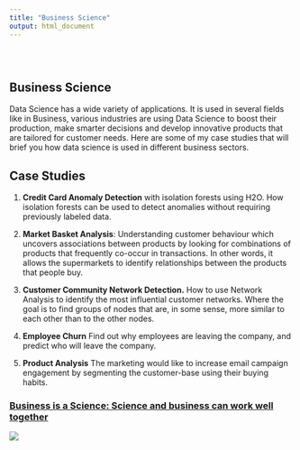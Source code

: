 ---
title: "Business Science"
output: html_document
---

<style type="text/css">
.title {
  display: none;
}

#getting-started img {
  margin-right: 10px;
}

</style>

<div class="row" style="padding-top: 30px;">
<div class="col-sm-6">

# **Business Science**

Data Science has a wide variety of applications. It is used in several fields like in Business, various industries are using Data Science to boost their production, make smarter decisions and develop innovative products that are tailored for customer needs. Here are some of my case studies that will brief you how data science is used in different business sectors.

## Case Studies

1. **Credit Card Anomaly Detection** with isolation forests using H2O. How isolation forests can be used to detect anomalies without requiring previously labeled data. 

2. **Market Basket Analysis**: Understanding customer behaviour which uncovers associations between products by 
looking for combinations of products that frequently co-occur in transactions. In other words, it allows the supermarkets to identify relationships between the products that people buy.

3. **Customer Community Network Detection.** How to use Network Analysis to identify the most influential customer networks. Where the goal is to find groups of nodes that are, in some sense, more similar to each other than to the other nodes.

4. **Employee Churn** Find out why employees are leaving the company, and predict who will leave the company.

5. **Product Analysis** The marketing would like to increase email campaign engagement by segmenting the customer-base using their buying habits. 



</div>
<div class="col-sm-6">

### [Business is a Science: Science and business can work well together]()

<a href = "">
![](images/ml6.jpg)
</a>
</div>
